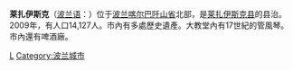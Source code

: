 {{Infobox Settlement
| name = 莱扎伊斯克<br/>Leżajsk
| image_skyline = Leżajska.jpg
| imagesize = 250px
| image_caption = 
| image_flag = 
| image_shield = POL Leżajsk COA.svg
| pushpin_map = Poland
| pushpin_label_position = bottom
| subdivision_type = 国家
| subdivision_name = {{POL}}
| subdivision_type1 = [[波兰行政区划|省]]
| subdivision_name1 = [[喀尔巴阡山省|喀尔巴阡山省]]
| subdivision_type2 = [[波兰行政区划|县]]
| subdivision_name2 =  [[莱扎伊斯克县|莱扎伊斯克县]]
| elevation_m = 
| elevation_ft = 
| area_total_km2 = 20.29
| population_as_of = 2006年
| population_total = 14275
| population_density_km2 = auto
| timezone = [[CET|CET]]
| utc_offset = +1
| timezone_DST = [[CEST|CEST]]
| utc_offset_DST = +2
| latd = 50
| latm = 16
| lats = 
| latNS = N
| longd = 22
| longm = 26
| longs = 
| longEW = E
| website =  
}}
'''莱扎伊斯克'''（[[波兰语|波兰语]]：'''{{lang|pl|Leżajsk}}'''）位于[[波兰|波兰]][[喀尔巴阡山省|喀尔巴阡山省]]北部，是[[莱扎伊斯克县|莱扎伊斯克县]]的县治。2009年，有人口14,127人。市內有多處歷史遺產。大教堂內有17世紀的管風琴。市內還有啤酒廠。
{{commons|Kwidzyn}}
{{Authority control}}
{{Poland-stub}}

[[Category:喀尔巴阡山省城市|L]]
[[Category:波兰城市|Category:波兰城市]]
